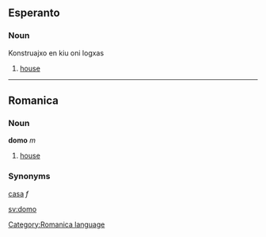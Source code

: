 ==Esperanto==
===Noun===
Konstruajxo en kiu oni logxas
#[[house]]

-----
==Romanica==
[[Category:Romanica language]]
===Noun===
'''domo''' ''m''

#[[house]]

===Synonyms===
[[casa]] ''f''

[[sv:domo]]